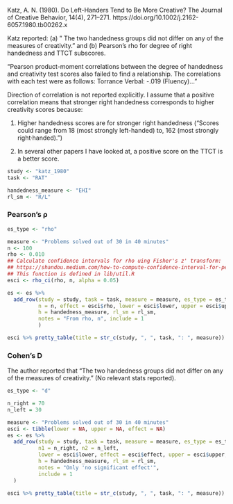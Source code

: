 <!-- Dependencies: tidyverse, psych, common/pretty_table.R -->

Katz, A. N. (1980). Do Left-Handers Tend to Be More Creative? The Journal of Creative Behavior, 14(4), 271–271. https://doi.org/10.1002/j.2162-6057.1980.tb00262.x

Katz reported: (a) " The two handedness groups did not differ on any of the measures of creativity." and (b) Pearson's rho for degree of right handedness and TTCT subscores.

"Pearson product-moment correlations between the degree
of handedness and creativity test scores also failed to find a
relationship. The correlations with each test were as follows:
Torrance Verbal: -.019 (Fluency)..."

Direction of correlation is not reported explicitly. I assume that a positive correlation means that stronger right handedness corresponds to higher creativity scores because:

1. Higher handedness scores are for stronger right handedness ("Scores could range from 18 (most strongly left-handed) to, 162 (most strongly right·handed).")

2. In several other papers I have looked at, a positive score on the TTCT is a better score.

```r
study <- "katz_1980"
task <- "RAT"
```

```r
handedness_measure <- "EHI"
rl_sm <- "R/L"
```

### Pearson's ρ
```r
es_type <- "rho"
```

```r
measure <- "Problems solved out of 30 in 40 minutes"
n <- 100
rho <- 0.010
## Calculate confidence intervals for rho uing Fisher's z' transform:
## https://shandou.medium.com/how-to-compute-confidence-interval-for-pearsons-r-a-brief-guide-951445b9cb2d
## This function is defined in lib/util.R
esci <- rho_ci(rho, n, alpha = 0.05)

es <- es %>%
  add_row(study = study, task = task, measure = measure, es_type = es_type,
          n = n, effect = esci$rho, lower = esci$lower, upper = esci$upper,
          h = handedness_measure, rl_sm = rl_sm,
          notes = "From rho, n", include = 1
          )

esci %>% pretty_table(title = str_c(study, ", ", task, ": ", measure))
```

### Cohen's D
The author reported that "The two handedness groups did not differ on any of the measures of creativity." (No relevant stats reported).

```r
es_type <- "d"
```

```r
n_right = 70
n_left = 30
```

```r
measure <- "Problems solved out of 30 in 40 minutes"
esci <- tibble(lower = NA, upper = NA, effect = NA)
es <- es %>%
  add_row(study = study, task = task, measure = measure, es_type = es_type,
          n1 = n_right, n2 = n_left,
          lower = esci$lower, effect = esci$effect, upper = esci$upper,
          h = handedness_measure, rl_sm = rl_sm,
          notes = "Only 'no significant effect'",
          include = 1
  )

esci %>% pretty_table(title = str_c(study, ", ", task, ": ", measure))
```
